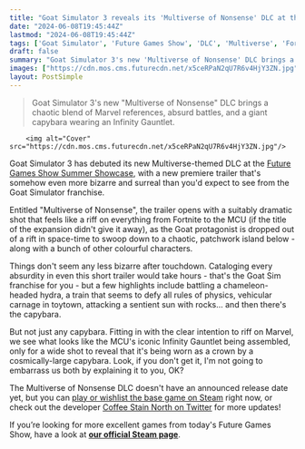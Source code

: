 ```yaml
---
title: "Goat Simulator 3 reveals its 'Multiverse of Nonsense' DLC at the Future Games Show with a cosmic trailer"
date: "2024-06-08T19:45:44Z"
lastmod: "2024-06-08T19:45:44Z"
tags: ['Goat Simulator', 'Future Games Show', 'DLC', 'Multiverse', 'Fortnite', 'MCU', 'Capybara', 'Infinity Gauntlet']
draft: false
summary: "Goat Simulator 3's new 'Multiverse of Nonsense' DLC brings a chaotic blend of Marvel references, absurd battles, and a giant capybara wearing an Infinity Gauntlet."
images: ["https://cdn.mos.cms.futurecdn.net/x5ceRPaN2qU7R6v4HjY3ZN.jpg"]
layout: PostSimple
---
```

> Goat Simulator 3's new "Multiverse of Nonsense" DLC brings a chaotic blend of Marvel references, absurd battles, and a giant capybara wearing an Infinity Gauntlet.


        <img alt="Cover" src="https://cdn.mos.cms.futurecdn.net/x5ceRPaN2qU7R6v4HjY3ZN.jpg"/>
        
Goat Simulator 3 has debuted its new Multiverse-themed DLC at the [Future Games Show Summer Showcase](https://www.gamesradar.com/future-games-show/), with a new premiere trailer that's somehow even more bizarre and surreal than you'd expect to see from the Goat Simulator franchise.

Entitled "Multiverse of Nonsense", the trailer opens with a suitably dramatic shot that feels like a riff on everything from Fortnite to the MCU (if the title of the expansion didn't give it away), as the Goat protagonist is dropped out of a rift in space-time to swoop down to a chaotic, patchwork island below - along with a bunch of other colourful characters.

Things don't seem any less bizarre after touchdown. Cataloging every absurdity in even this short trailer would take hours - that's the Goat Sim franchise for you - but a few highlights include battling a chameleon-headed hydra, a train that seems to defy all rules of physics, vehicular carnage in toytown, attacking a sentient sun with rocks... and then there's the capybara.

But not just any capybara. Fitting in with the clear intention to riff on Marvel, we see what looks like the MCU's iconic Infinity Gauntlet being assembled, only for a wide shot to reveal that it's being worn as a crown by a cosmically-large capybara. Look, if you don't get it, I'm not going to embarrass us both by explaining it to you, OK?

The Multiverse of Nonsense DLC doesn't have an announced release date yet, but you can [play or wishlist the base game on Steam](https://store.steampowered.com/app/850190/Goat_Simulator_3/) right now, or check out the developer [Coffee Stain North on Twitter](https://x.com/CoffeeStainNrth) for more updates! 

If you’re looking for more excellent games from today's Future Games Show, have a look at [<strong>our official Steam page</strong>](https://store.steampowered.com/sale/futuregamesshow).
        